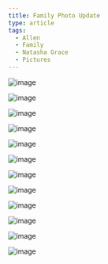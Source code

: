 ```yaml
---
title: Family Photo Update
type: article
tags:
  - Allen
  - Family
  - Natasha Grace
  - Pictures
---
```


![image](/images/uploads/DSC_9104.jpg)

![image](/images/uploads/DSC_9105.jpg)

![image](/images/uploads/DSC_9108.jpg)

![image](/images/uploads/DSC_9121.jpg)

![image](/images/uploads/DSC_9122.jpg)

![image](/images/uploads/DSCN3321.jpg)

![image](/images/uploads/DSCN3322.jpg)

![image](/images/uploads/DSCN3329.jpg)

![image](/images/uploads/DSCN3330.jpg)

![image](/images/uploads/DSCN3331.jpg)

![image](/images/uploads/DSCN3332.jpg)

![image](/images/uploads/DSCN3334.jpg)
